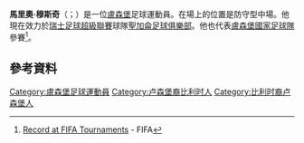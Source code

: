 '''馬里奧·穆斯奇'''（{{lang-lb|Mario Mutsch}}；{{bd|1984年|9月3日}}）是一位[[盧森堡|盧森堡]]足球運動員。在場上的位置是防守型中場。他現在效力於[[瑞士足球超級聯賽|瑞士足球超級聯賽]]球隊[[聖加侖足球俱樂部|聖加侖足球俱樂部]]。他也代表[[盧森堡國家足球隊|盧森堡國家足球隊]]參賽<ref>[http://www.fifa.com/worldfootball/statisticsandrecords/players/player=241643/index.html Record at FIFA Tournaments] {{Wayback|url=http://www.fifa.com/worldfootball/statisticsandrecords/players/player=241643/index.html |date=20150603190610 }} - FIFA</ref>。

==參考資料==
{{Reflist}}

{{DEFAULTSORT: Mutsch, Mario}}
[[Category:盧森堡足球運動員|Category:盧森堡足球運動員]]
[[Category:卢森堡裔比利时人|Category:卢森堡裔比利时人]]
[[Category:比利时裔卢森堡人|Category:比利时裔卢森堡人]]